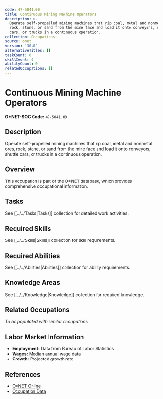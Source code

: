 ```yaml
---
code: 47-5041.00
title: Continuous Mining Machine Operators
description: >-
  Operate self-propelled mining machines that rip coal, metal and nonmetal ores,
  rock, stone, or sand from the mine face and load it onto conveyors, shuttle
  cars, or trucks in a continuous operation.
collection: Occupations
source: onet
version: '30.0'
alternativeTitles: []
taskCount: 0
skillCount: 0
abilityCount: 0
relatedOccupations: []
---
```

# Continuous Mining Machine Operators

**O*NET-SOC Code:** `47-5041.00`

## Description

Operate self-propelled mining machines that rip coal, metal and nonmetal ores, rock, stone, or sand from the mine face and load it onto conveyors, shuttle cars, or trucks in a continuous operation.

## Overview

This occupation is part of the O*NET database, which provides comprehensive occupational information.

## Tasks

See [[../../Tasks|Tasks]] collection for detailed work activities.

## Required Skills

See [[../../Skills|Skills]] collection for skill requirements.

## Required Abilities

See [[../../Abilities|Abilities]] collection for ability requirements.

## Knowledge Areas

See [[../../Knowledge|Knowledge]] collection for required knowledge.

## Related Occupations

*To be populated with similar occupations*

## Labor Market Information

- **Employment:** Data from Bureau of Labor Statistics
- **Wages:** Median annual wage data
- **Growth:** Projected growth rate

## References

- [O*NET Online](https://www.onetonline.org/link/summary/47-5041.00)
- [Occupation Data](https://www.onetcenter.org/)
